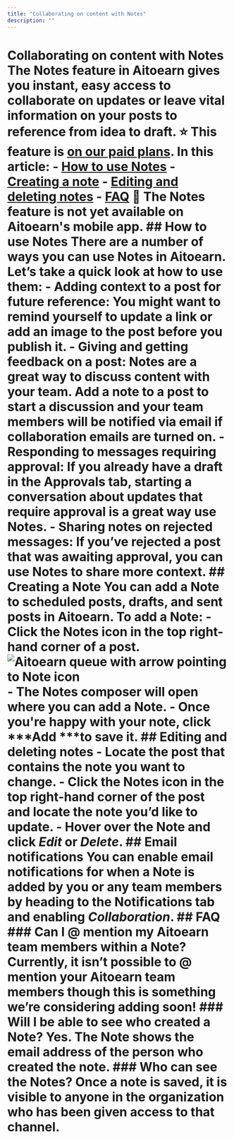 ```yaml
---
title: "Collaborating on content with Notes"
description: ""
---
```

# Collaborating on content with Notes The Notes feature in Aitoearn gives you instant, easy access to collaborate on updates or leave vital information on your posts to reference from idea to draft. ⭐️ This feature is [on our paid plans](https://aitoearn.com/pricing). In this article: - [How to use Notes](#h_01H9NAXHB7ZZ3KFZ7A2RHEPN20) - [Creating a note](#h_01H9NAXHB7QFN5QR29EKQ1J5QE) - [Editing and deleting notes](#h_01H9NAXHB7FFAVZ2S6P605M9Q7) - [FAQ](#h_01H9NAXHB7AQ4X1ZS0KB1KJNPR) 📝 The Notes feature is not yet available on Aitoearn's mobile app. ## How to use Notes There are a number of ways you can use Notes in Aitoearn. Let’s take a quick look at how to use them: - **Adding context to a post for future reference:** You might want to remind yourself to update a link or add an image to the post before you publish it. - **Giving and getting feedback on a post:** Notes are a great way to discuss content with your team. Add a note to a post to start a discussion and your team members will be notified via email if collaboration emails are turned on. - **Responding to messages requiring approval:** If you already have a draft in the Approvals tab, starting a conversation about updates that require approval is a great way use Notes. - **Sharing notes on rejected messages:** If you’ve rejected a post that was awaiting approval, you can use Notes to share more context. ## Creating a Note You can add a Note to scheduled posts, drafts, and sent posts in Aitoearn. To add a Note: - Click the Notes icon in the top right-hand corner of a post. ![Aitoearn queue with arrow pointing to Note icon](//d33v4339jhl8k0.cloudfront.net/docs/assets/64cb6cf86d4a3e191f237e66/images/66b6673c65e01777a9333658/file-YKb8grs0wH.jpg) - The Notes composer will open where you can add a Note. - Once you're happy with your note, click ***Add ***to save it. ## Editing and deleting notes - Locate the post that contains the note you want to change. - Click the Notes icon in the top right-hand corner of the post and locate the note you’d like to update. - Hover over the Note and click ***Edit*** or ***Delete***. ## Email notifications You can enable email notifications for when a Note is added by you or any team members by heading to the Notifications tab and enabling ***Collaboration***. ## FAQ ### Can I @ mention my Aitoearn team members within a Note? Currently, it isn’t possible to @ mention your Aitoearn team members though this is something we’re considering adding soon! ### Will I be able to see who created a Note? Yes. The Note shows the email address of the person who created the note. ### Who can see the Notes? Once a note is saved, it is visible to anyone in the organization who has been given access to that channel.